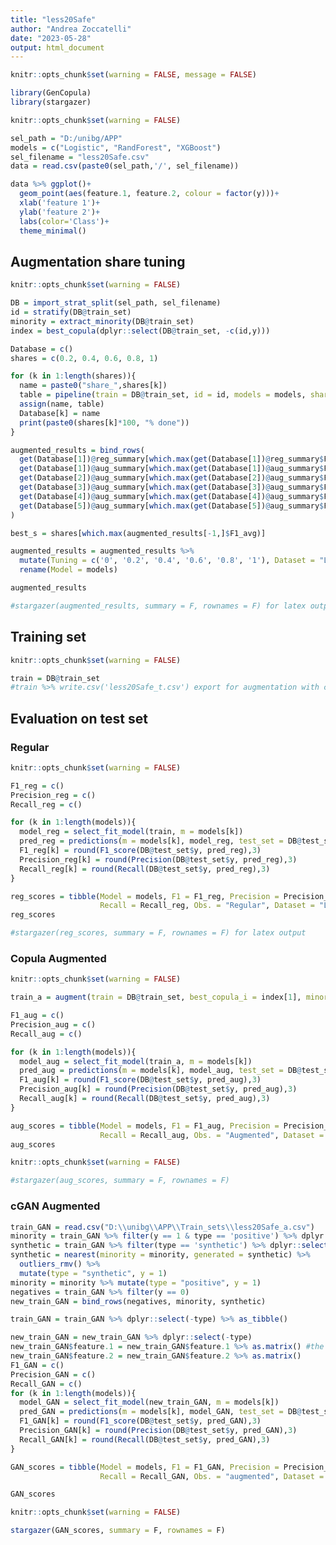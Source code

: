 ---
title: "less20Safe"
author: "Andrea Zoccatelli"
date: "2023-05-28"
output: html_document
---

```{r setup, include=FALSE, echo=TRUE}
knitr::opts_chunk$set(warning = FALSE, message = FALSE)

library(GenCopula)
library(stargazer)
```

```{r path, include=FALSE, echo=TRUE}
knitr::opts_chunk$set(warning = FALSE)

sel_path = "D:/unibg/APP"
models = c("Logistic", "RandForest", "XGBoost")
sel_filename = "less20Safe.csv"
data = read.csv(paste0(sel_path,'/', sel_filename))

data %>% ggplot()+
  geom_point(aes(feature.1, feature.2, colour = factor(y)))+
  xlab('feature 1')+
  ylab('feature 2')+
  labs(color='Class')+
  theme_minimal()
```

## Augmentation share tuning

```{r tuning, echo=TRUE}
knitr::opts_chunk$set(warning = FALSE)

DB = import_strat_split(sel_path, sel_filename)
id = stratify(DB@train_set)
minority = extract_minority(DB@train_set)
index = best_copula(dplyr::select(DB@train_set, -c(id,y)))

Database = c()
shares = c(0.2, 0.4, 0.6, 0.8, 1)

for (k in 1:length(shares)){
  name = paste0("share_",shares[k])
  table = pipeline(train = DB@train_set, id = id, models = models, share = k, best_copula_i = index[1], outliers_r = 1, nearest = 1)
  assign(name, table)
  Database[k] = name
  print(paste0(shares[k]*100, "% done"))
}

augmented_results = bind_rows(
  get(Database[1])@reg_summary[which.max(get(Database[1])@reg_summary$F1_avg),],
  get(Database[1])@aug_summary[which.max(get(Database[1])@aug_summary$F1_avg),],
  get(Database[2])@aug_summary[which.max(get(Database[2])@aug_summary$F1_avg),],
  get(Database[3])@aug_summary[which.max(get(Database[3])@aug_summary$F1_avg),],
  get(Database[4])@aug_summary[which.max(get(Database[4])@aug_summary$F1_avg),],
  get(Database[5])@aug_summary[which.max(get(Database[5])@aug_summary$F1_avg),]
)

best_s = shares[which.max(augmented_results[-1,]$F1_avg)]

augmented_results = augmented_results %>%
  mutate(Tuning = c('0', '0.2', '0.4', '0.6', '0.8', '1'), Dataset = "Less 20% safe") %>%
  rename(Model = models)

augmented_results
```

```{r latex1, echo=TRUE}
#stargazer(augmented_results, summary = F, rownames = F) for latex output
```

## Training set
```{r train, echo=TRUE}
knitr::opts_chunk$set(warning = FALSE)

train = DB@train_set
#train %>% write.csv('less20Safe_t.csv') export for augmentation with cGAN
```

## Evaluation on test set
### Regular
```{r regular, echo=TRUE}
knitr::opts_chunk$set(warning = FALSE)

F1_reg = c()
Precision_reg = c()
Recall_reg = c()

for (k in 1:length(models)){
  model_reg = select_fit_model(train, m = models[k])
  pred_reg = predictions(m = models[k], model_reg, test_set = DB@test_set)
  F1_reg[k] = round(F1_score(DB@test_set$y, pred_reg),3)
  Precision_reg[k] = round(Precision(DB@test_set$y, pred_reg),3)
  Recall_reg[k] = round(Recall(DB@test_set$y, pred_reg),3)
}

reg_scores = tibble(Model = models, F1 = F1_reg, Precision = Precision_reg,
                    Recall = Recall_reg, Obs. = "Regular", Dataset = "Less 20% safe")
reg_scores
```

```{r latex2, echo=TRUE}
#stargazer(reg_scores, summary = F, rownames = F) for latex output
```

### Copula Augmented
```{r copula, echo=TRUE}
knitr::opts_chunk$set(warning = FALSE)

train_a = augment(train = DB@train_set, best_copula_i = index[1], minority = minority, share = best_s, outliers_r = 1, nearest = 1)

F1_aug = c()
Precision_aug = c()
Recall_aug = c()

for (k in 1:length(models)){
  model_aug = select_fit_model(train_a, m = models[k])
  pred_aug = predictions(m = models[k], model_aug, test_set = DB@test_set)
  F1_aug[k] = round(F1_score(DB@test_set$y, pred_aug),3)
  Precision_aug[k] = round(Precision(DB@test_set$y, pred_aug),3)
  Recall_aug[k] = round(Recall(DB@test_set$y, pred_aug),3)
}

aug_scores = tibble(Model = models, F1 = F1_aug, Precision = Precision_aug,
                    Recall = Recall_aug, Obs. = "Augmented", Dataset = "Less 20% safe")
aug_scores
```

```{r latex3, echo=TRUE}
knitr::opts_chunk$set(warning = FALSE)

#stargazer(aug_scores, summary = F, rownames = F) 
```

### cGAN Augmented
```{r copula, echo=TRUE}
train_GAN = read.csv("D:\\unibg\\APP\\Train_sets\\less20Safe_a.csv")
minority = train_GAN %>% filter(y == 1 & type == 'positive') %>% dplyr::select(-c(y,id,type))
synthetic = train_GAN %>% filter(type == 'synthetic') %>% dplyr::select(-c(y,id,type))
synthetic = nearest(minority = minority, generated = synthetic) %>%
  outliers_rmv() %>%
  mutate(type = "synthetic", y = 1)
minority = minority %>% mutate(type = "positive", y = 1)
negatives = train_GAN %>% filter(y == 0)
new_train_GAN = bind_rows(negatives, minority, synthetic)

train_GAN = train_GAN %>% dplyr::select(-type) %>% as_tibble()

new_train_GAN = new_train_GAN %>% dplyr::select(-type)
new_train_GAN$feature.1 = new_train_GAN$feature.1 %>% as.matrix() #the columns of test set are matrices, due to scale function
new_train_GAN$feature.2 = new_train_GAN$feature.2 %>% as.matrix()
F1_GAN = c()
Precision_GAN = c()
Recall_GAN = c()
for (k in 1:length(models)){
  model_GAN = select_fit_model(new_train_GAN, m = models[k])
  pred_GAN = predictions(m = models[k], model_GAN, test_set = DB@test_set)
  F1_GAN[k] = round(F1_score(DB@test_set$y, pred_GAN),3)
  Precision_GAN[k] = round(Precision(DB@test_set$y, pred_GAN),3)
  Recall_GAN[k] = round(Recall(DB@test_set$y, pred_GAN),3)
}

GAN_scores = tibble(Model = models, F1 = F1_GAN, Precision = Precision_GAN,
                    Recall = Recall_GAN, Obs. = "augmented", Dataset = "Best case")

GAN_scores
```

```{r latex3, echo=TRUE}
knitr::opts_chunk$set(warning = FALSE)

stargazer(GAN_scores, summary = F, rownames = F)
```

